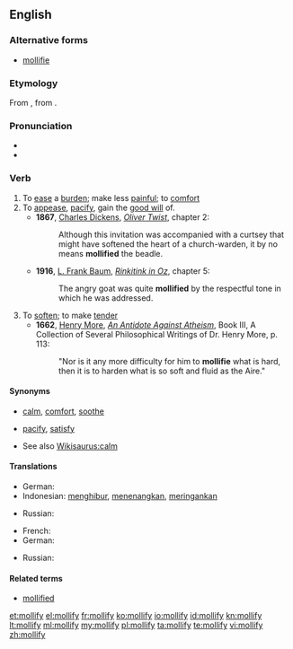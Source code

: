 {{was wotd|2006|June|19}}
==English==

===Alternative forms===
* [[mollifie]]

===Etymology===
From {{etyl|la|en}} {{term|mollio|molliō|soften, calm|lang=la}}, from {{term|mollis||soft|lang=la}}.

===Pronunciation===
* {{IPA|/ˈmɑːlɪfaɪ/}}
* {{audio|en-us-mollify.ogg|Audio (US)}}

===Verb===
{{en-verb|mollif|i|ed}}

# To [[ease]] a [[burden]]; make less [[painful]]; to [[comfort]]
# To [[appease]], [[pacify]], gain the [[good will]] of.
#* '''1867''', [[w:Charles Dickens|Charles Dickens]], ''[[s:Oliver Twist|Oliver Twist]]'', chapter 2:
#*: Although this invitation was accompanied with a curtsey that might have softened the heart of a church-warden, it by no means '''mollified''' the beadle.
#* '''1916''', [[w:L. Frank Baum|L. Frank Baum]], ''[[s:Rinkitink in Oz|Rinkitink in Oz]]'', chapter 5:
#*: The angry goat was quite '''mollified''' by the respectful tone in which he was addressed.
# To [[soften]]; to make [[tender]]
#* '''1662''', [[w:Henry More|Henry More]], ''[[s:An Antidote Against Atheism|An Antidote Against Atheism]]'', Book III, A Collection of Several Philosophical Writings of Dr. Henry More, p. 113:
#*: "Nor is it any more difficulty for him to '''mollifie''' what is hard, then it is to harden what is so soft and fluid as the Aire."

====Synonyms====
* {{sense|to ease a burden}} [[calm]], [[comfort]], [[soothe]]
* {{sense|to appease}} [[pacify]], [[satisfy]]
* See also [[Wikisaurus:calm]]

====Translations====
{{trans-top|to ease a burden}}
* German: {{t-|de|mildern}}
* Indonesian: [[hibur|menghibur]], [[tenang|menenangkan]], [[ringan|meringankan]]
{{trans-mid}}
* Russian: {{t+|ru|смягчать}}
{{trans-bottom}}

{{trans-top|to appease}}
* French: {{t+|fr|apaiser}}
* German: {{t+|de|beruhigen}}
{{trans-mid}}
* Russian: {{t+|ru|успокаивать}}
{{trans-bottom}}

====Related terms====
* [[mollified]]

[[et:mollify]]
[[el:mollify]]
[[fr:mollify]]
[[ko:mollify]]
[[io:mollify]]
[[id:mollify]]
[[kn:mollify]]
[[lt:mollify]]
[[ml:mollify]]
[[my:mollify]]
[[pl:mollify]]
[[ta:mollify]]
[[te:mollify]]
[[vi:mollify]]
[[zh:mollify]]